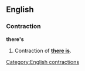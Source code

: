 ==English==
===Contraction===
'''there's'''

#Contraction of '''[[there is]]'''.

[[Category:English contractions]]